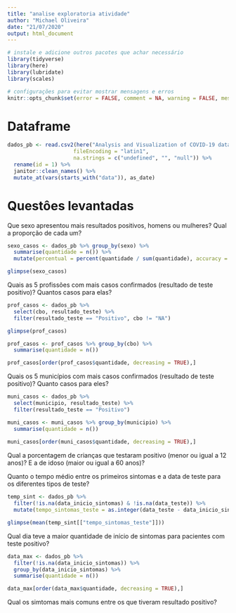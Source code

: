 ```yaml
---
title: "analise exploratoria atividade"
author: "Michael Oliveira"
date: "21/07/2020"
output: html_document
---
```


```r
# instale e adicione outros pacotes que achar necessário
library(tidyverse)
library(here)
library(lubridate)
library(scales)

# configurações para evitar mostrar mensagens e erros
knitr::opts_chunk$set(error = FALSE, comment = NA, warning = FALSE, message = FALSE)
```

# Dataframe

```r
dados_pb <- read.csv2(here("Analysis and Visualization of COVID-19 data with R/data", "dados-pb.csv"), stringsAsFactors = TRUE, 
                     fileEncoding = "latin1",
                     na.strings = c("undefined", "", "null")) %>%
  rename(id = 1) %>%
  janitor::clean_names() %>%
  mutate_at(vars(starts_with("data")), as_date)
```

# Questôes levantadas 
  Que sexo apresentou mais resultados positivos, homens ou mulheres? Qual a proporção de cada um?

```r
sexo_casos <- dados_pb %>% group_by(sexo) %>%
  summarise(quantidade = n()) %>% 
  mutate(percentual = percent(quantidade / sum(quantidade), accuracy = 1))

glimpse(sexo_casos)
```

  Quais as 5 profissões com mais casos confirmados (resultado de teste positivo)? Quantos casos para elas?

```r
prof_casos <- dados_pb %>%
  select(cbo, resultado_teste) %>%
  filter(resultado_teste == "Positivo", cbo != "NA")

glimpse(prof_casos)

prof_casos <- prof_casos %>% group_by(cbo) %>%
  summarise(quantidade = n())

prof_casos[order(prof_casos$quantidade, decreasing = TRUE),]
```

  Quais os 5 municípios com mais casos confirmados (resultado de teste positivo)? Quanto casos para eles?

```r
muni_casos <- dados_pb %>%
  select(municipio, resultado_teste) %>%
  filter(resultado_teste == "Positivo")

muni_casos <- muni_casos %>% group_by(municipio) %>%
  summarise(quantidade = n())
  
muni_casos[order(muni_casos$quantidade, decreasing = TRUE),]

```

  Qual a porcentagem de crianças que testaram positivo (menor ou igual a 12 anos)? E a de idoso (maior ou igual a 60 anos)?

  Quanto o tempo médio entre os primeiros sintomas e a data de teste para os diferentes tipos de teste?
  
```r
temp_sint <- dados_pb %>%
  filter(!is.na(data_inicio_sintomas) & !is.na(data_teste)) %>%
  mutate(tempo_sintomas_teste = as.integer(data_teste - data_inicio_sintomas))

glimpse(mean(temp_sint[["tempo_sintomas_teste"]]))
```

  Qual dia teve a maior quantidade de início de sintomas para pacientes com teste positivo?

```r
data_max <- dados_pb %>% 
  filter(!is.na(data_inicio_sintomas)) %>%
  group_by(data_inicio_sintomas) %>%
  summarise(quantidade = n())

data_max[order(data_max$quantidade, decreasing = TRUE),]
```
  
  Qual os simtomas mais comuns entre os que tiveram resultado positivo? 